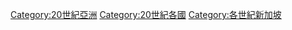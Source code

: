 [[Category:20世紀亞洲|Category:20世紀亞洲]]
[[Category:20世紀各國|Category:20世紀各國]]
[[Category:各世紀新加坡|Category:各世紀新加坡]]